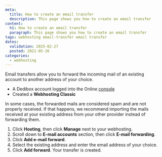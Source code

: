 ```yaml
---
meta:
  title: How to create an email transfer
  description: This page shows you how to create an email transfer
content:
  h1: How to create an email transfer
  paragraph: This page shows you how to create an email transfer
tags: webhosting email-transfer email transfer
dates:
  validation: 2025-02-27
  posted: 2021-05-26
categories:
  - webhosting
---
```


<Macro id="webhosting-online" />

Email transfers allow you to forward the incoming mail of an existing account to another address of your choice.

<Macro id="requirements" />

- A Dedibox account logged into the Online [console](https://console.online.net)
- Created a **Webhosting Classic**

<Message type="note">
  In some cases, the forwarded mails are considered spam and are not properly received. If that happens, we recommend importing the mails received at your existing address from your other provider instead of forwarding them.
</Message>

1. Click **Hosting**, then click **Manage** next to your webhosting.
2. Scroll down to **E-mail accounts** section, then click **E-mail forwarding**.
3. Click **Add e-mail forward**.
4. Select the existing address and enter the email address of your choice.
5. Click **Add forward**. Your transfer is created.


